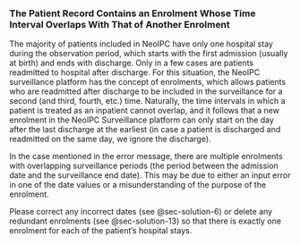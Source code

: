 ### The Patient Record Contains an Enrolment Whose Time Interval Overlaps With That of Another Enrolment {#sec-problem-details-9}

The majority of patients included in NeoIPC have only one hospital stay during the observation period, which starts with the first admission (usually at birth) and ends with discharge.
Only in a few cases are patients readmitted to hospital after discharge.
For this situation, the NeoIPC surveillance platform has the concept of enrolments, which allows patients who are readmitted after discharge to be included in the surveillance for a second (and third, fourth, etc.) time.
Naturally, the time intervals in which a patient is treated as an inpatient cannot overlap, and it follows that a new enrolment in the NeoIPC Surveillance platform can only start on the day after the last discharge at the earliest (in case a patient is discharged and readmitted on the same day, we ignore the discharge).

In the case mentioned in the error message, there are multiple enrolments with overlapping surveillance periods (the period between the admission date and the surveillance end date). This may be due to either an input error in one of the date values or a misunderstanding of the purpose of the enrolment.

Please correct any incorrect dates (see @sec-solution-6) or delete any redundant enrolments (see @sec-solution-13) so that there is exactly one enrolment for each of the patient's hospital stays.
